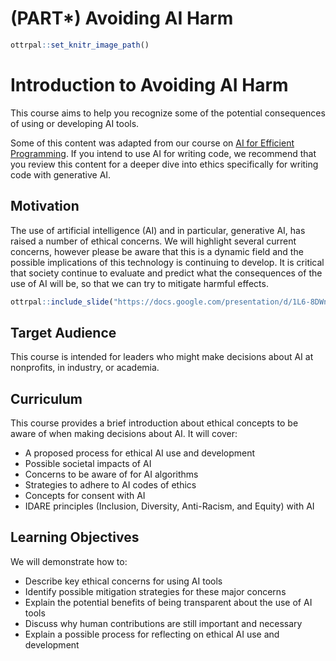 
# (PART\*) Avoiding AI Harm {-}

```r
ottrpal::set_knitr_image_path()
```

# Introduction to Avoiding AI Harm

This course aims to help you recognize some of the potential consequences of using or developing AI tools.

Some of this content was adapted from our course on [AI for Efficient Programming](https://hutchdatascience.org/AI_for_Efficient_Programming/ethics-of-using-ai.html). If you intend to use AI for writing code, we recommend that you review this content for a deeper dive into ethics specifically for writing code with generative AI. 

## Motivation

The use of artificial intelligence (AI) and in particular, generative AI, has raised a number of ethical concerns. We will highlight several current concerns, however please be aware that this is a dynamic field and the possible implications of this technology is continuing to develop. It is critical that society continue to evaluate and predict what the consequences of the use of AI will be, so that we can try to mitigate harmful effects.

```r
ottrpal::include_slide("https://docs.google.com/presentation/d/1L6-8DWn028c1o0p9gwXmz90BRcy_PjPqb683nbk1gHQ/edit#slide=id.g263a8b2455e_0_0")
```

## Target Audience  

This course is intended for leaders who might make decisions about AI at nonprofits, in industry, or academia. 

## Curriculum  

This course provides a brief introduction about ethical concepts to be aware of when making decisions about AI. It will cover:

- A proposed process for ethical AI use and development
- Possible societal impacts of AI 
- Concerns to be aware of for AI algorithms
- Strategies to adhere to AI codes of ethics
- Concepts for consent with AI
- IDARE principles (Inclusion, Diversity, Anti-Racism, and Equity) with AI 

## Learning Objectives

We will demonstrate how to:

- Describe key ethical concerns for using AI tools
- Identify possible mitigation strategies for these major concerns
- Explain the potential benefits of being transparent about the use of AI tools
- Discuss why human contributions are still important and necessary 
- Explain a possible process for reflecting on ethical AI use and development

